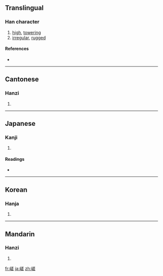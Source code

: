 {{also|嵳}}
==Translingual==

===Han character===
{{Han char|rn=46|rad=山|as=10|sn=13|four=2871<sub>1</sub>|canj=山廿手一 (UTQM)}}

# [[high]], [[towering]]
# [[irregular]], [[rugged]]

====References====
* {{Han ref|kx=0317.420|dkj=08363|dj=0618.100|hdz=10788.190|uh=5D6F|ud=23919|bh=B744|bd=46916}}

----

==Cantonese==

===Hanzi===
{{yue-hanzi|jyut=|y=cho1}}

# {{defn|Cantonese}}

----

==Japanese==

===Kanji===
{{ja-kanji|grade=|rs=山10}}

# {{defn|Japanese}}

====Readings====
* {{ja-readings|on=[[さ]] (sa), [[し]] (shi)|kun=[[けわしい]] (kewashii), [[たかい]] (takai)}}

----

==Korean==

===Hanja===
{{ko-hanja|hangeul=[[차]], [[치]]|rv=cha, chi|mr=ch'a, ch'i}}

# {{defn|Korean}}

----

==Mandarin==

===Hanzi===
{{cmn-hanzi|pin=[[cuó]] ([[cuo2]])|wg=ts'o<sup>2</sup>}}

# {{defn|Mandarin}}

[[fr:嵯]]
[[ja:嵯]]
[[zh:嵯]]